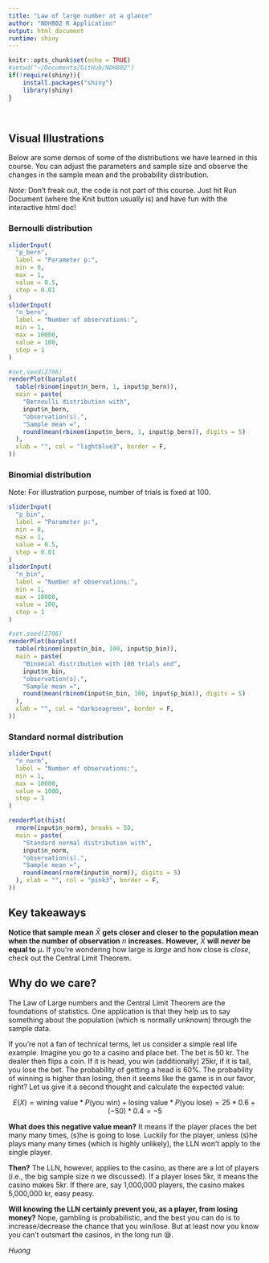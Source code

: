 ```yaml
---
title: "Law of large number at a glance"
author: "NDH802 R Application"
output: html_document
runtime: shiny
---
```


```r
knitr::opts_chunk$set(echo = TRUE)
#setwd("~/Documents/GitHub/NDH802")
if(!require(shiny)){
    install.packages("shiny")
    library(shiny)
}
```

<br>

## Visual Illustrations

Below are some demos of some of the distributions we have learned in this course. You can adjust the parameters and sample size and observe the changes in the sample mean and the probability distribution.

*Note*: Don't freak out, the code is not part of this course. Just hit Run Document (where the Knit button usually is) and have fun with the interactive html doc!

### Bernoulli distribution

```r
sliderInput(
  "p_bern",
  label = "Parameter p:",
  min = 0,
  max = 1,
  value = 0.5,
  step = 0.01
)
sliderInput(
  "n_bern",
  label = "Number of observations:",
  min = 1,
  max = 10000,
  value = 100,
  step = 1
)

#set.seed(2706)
renderPlot(barplot(
  table(rbinom(input$n_bern, 1, input$p_bern)),
  main = paste(
    "Bernoulli distribution with",
    input$n_bern,
    "observation(s).",
    "Sample mean =",
    round(mean(rbinom(input$n_bern, 1, input$p_bern)), digits = 5)
  ),
  xlab = "", col = "lightblue3", border = F,
))
```

### Binomial distribution

Note: For illustration purpose, number of trials is fixed at 100.

```r
sliderInput(
  "p_bin",
  label = "Parameter p:",
  min = 0,
  max = 1,
  value = 0.5,
  step = 0.01
)
sliderInput(
  "n_bin",
  label = "Number of observations:",
  min = 1,
  max = 10000,
  value = 100,
  step = 1
)

#set.seed(2706)
renderPlot(barplot(
  table(rbinom(input$n_bin, 100, input$p_bin)),
  main = paste(
    "Binomial distribution with 100 trials and",
    input$n_bin,
    "observation(s).",
    "Sample mean =",
    round(mean(rbinom(input$n_bin, 100, input$p_bin)), digits = 5)
  ),
  xlab = "", col = "darkseagreen", border = F,
))
```

### Standard normal distribution

```r
sliderInput(
  "n_norm",
  label = "Number of observations:",
  min = 1,
  max = 10000,
  value = 1000,
  step = 1
)

renderPlot(hist(
  rnorm(input$n_norm), breaks = 50,
  main = paste(
    "Standard normal distribution with",
    input$n_norm,
    "observation(s).",
    "Sample mean =",
    round(mean(rnorm(input$n_norm)), digits = 5)
  ), xlab = "", col = "pink3", border = F,
))
```

## Key takeaways

**Notice that sample mean** $\bar{X}$ **gets closer and closer to the population mean when the number of observation** $n$ **increases.** **However,** $\bar{X}$ **will *never* be equal to** $\mu$**.** If you're wondering how large is *large* and how close is *close*, check out the Central Limit Theorem.

## Why do we care?

The Law of Large numbers and the Central Limit Theorem are the foundations of statistics. One application is that they help us to say something about the population (which is normally unknown) through the sample data.

If you're not a fan of technical terms, let us consider a simple real life example. Imagine you go to a casino and place bet. The bet is 50 kr. The dealer then flips a coin. If it is head, you win (additionally) 25kr, if it is tail, you lose the bet. The probability of getting a head is 60%. The probability of winning is higher than losing, then it seems like the game is in our favor, right? Let us give it a second thought and calculate the expected value:

$$
E(X) = \text{wining value}*P(\text{you win}) + \text{losing value}*P(\text{you lose})
 = 25*0.6+(-50)*0.4 = -5 
$$

**What does this negative value mean?** It means if the player places the bet many many times, (s)he is going to lose. Luckily for the player, unless (s)he plays many many times (which is highly unlikely), the LLN won't apply to the single player.

**Then?** The LLN, however, applies to the casino, as there are a lot of players (i.e., the big sample size $n$ we discussed). If a player loses 5kr, it means the casino makes 5kr. If there are, say 1,000,000 players, the casino makes 5,000,000 kr, easy peasy.

**Will knowing the LLN certainly prevent you, as a player, from losing money?** Nope, gambling is probabilistic, and the best you can do is to increase/decrease the chance that you win/lose. But at least now you know you can't outsmart the casinos, in the long run 😪.

*Huong*
